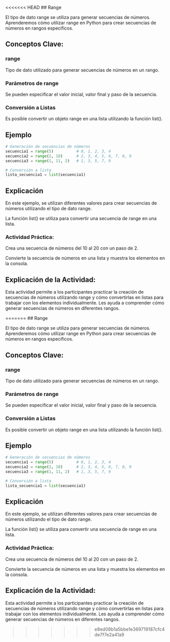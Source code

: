 <<<<<<< HEAD
## Range

El tipo de dato range se utiliza para generar secuencias de números. Aprenderemos cómo utilizar range en Python para crear secuencias de números en rangos específicos.

## Conceptos Clave:

### range

Tipo de dato utilizado para generar secuencias de números en un rango.

### Parámetros de range

Se pueden especificar el valor inicial, valor final y paso de la secuencia.

### Conversión a Listas

Es posible convertir un objeto range en una lista utilizando la función list().

## Ejemplo

``` python
# Generación de secuencias de números
secuencia1 = range(5)          # 0, 1, 2, 3, 4
secuencia2 = range(2, 10)      # 2, 3, 4, 5, 6, 7, 8, 9
secuencia3 = range(1, 11, 2)   # 1, 3, 5, 7, 9

# Conversión a lista
lista_secuencia1 = list(secuencia1)
```

## Explicación

En este ejemplo, se utilizan diferentes valores para crear secuencias de números utilizando el tipo de dato range.

La función list() se utiliza para convertir una secuencia de range en una lista.

::: {.callout-important}
### Actividad Práctica:

Crea una secuencia de números del 10 al 20 con un paso de 2.

Convierte la secuencia de números en una lista y muestra los elementos en la consola.
:::

## Explicación de la Actividad:

Esta actividad permite a los participantes practicar la creación de secuencias de números utilizando range y cómo convertirlas en listas para trabajar con los elementos individualmente. Les ayuda a comprender cómo generar secuencias de números en diferentes rangos.

=======
## Range

El tipo de dato range se utiliza para generar secuencias de números. Aprenderemos cómo utilizar range en Python para crear secuencias de números en rangos específicos.

## Conceptos Clave:

### range

Tipo de dato utilizado para generar secuencias de números en un rango.

### Parámetros de range

Se pueden especificar el valor inicial, valor final y paso de la secuencia.

### Conversión a Listas

Es posible convertir un objeto range en una lista utilizando la función list().

## Ejemplo

``` python
# Generación de secuencias de números
secuencia1 = range(5)          # 0, 1, 2, 3, 4
secuencia2 = range(2, 10)      # 2, 3, 4, 5, 6, 7, 8, 9
secuencia3 = range(1, 11, 2)   # 1, 3, 5, 7, 9

# Conversión a lista
lista_secuencia1 = list(secuencia1)
```

## Explicación

En este ejemplo, se utilizan diferentes valores para crear secuencias de números utilizando el tipo de dato range.

La función list() se utiliza para convertir una secuencia de range en una lista.

::: {.callout-important}
### Actividad Práctica:

Crea una secuencia de números del 10 al 20 con un paso de 2.

Convierte la secuencia de números en una lista y muestra los elementos en la consola.
:::

## Explicación de la Actividad:

Esta actividad permite a los participantes practicar la creación de secuencias de números utilizando range y cómo convertirlas en listas para trabajar con los elementos individualmente. Les ayuda a comprender cómo generar secuencias de números en diferentes rangos.

>>>>>>> e8ed08b1a5bbe1e369719187cfc4de7f7e2a41a9
